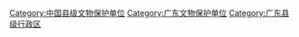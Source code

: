 [[Category:中国县级文物保护单位|Category:中国县级文物保护单位]]
[[Category:广东文物保护单位|Category:广东文物保护单位]]
[[Category:广东县级行政区|Category:广东县级行政区]]